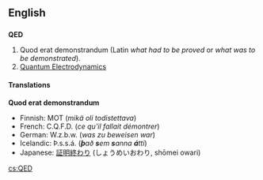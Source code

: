 ==English==
{{wikipedia}}
==={{initialism}}===
'''QED'''

#Quod erat demonstrandum (Latin ''what had to be proved'' or ''what was to be demonstrated'').
#[http://en.wikipedia.org/wiki/Quantum_electrodynamics Quantum Electrodynamics]

====Translations====
'''Quod erat demonstrandum'''

*Finnish: MOT (''mikä oli todistettava'')
*French: C.Q.F.D. (''ce qu'il fallait démontrer'')
*German: W.z.b.w. (''was zu beweisen war'')
*Icelandic: Þ.s.s.á. ('''''þ'''að '''s'''em '''s'''anna '''á'''tti'')
*Japanese: [[証明終わり]] (しょうめいおわり, shōmei owari)

[[cs:QED]]